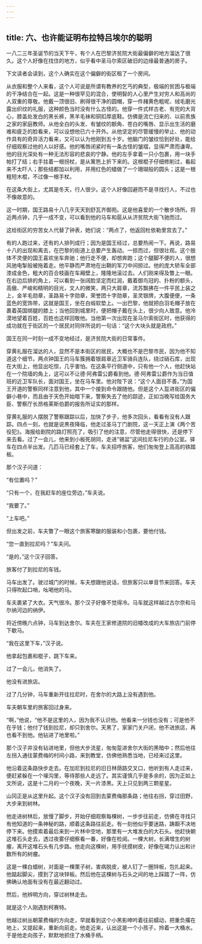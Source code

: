 ```yaml
---
---
---
```

title: 六、也许能证明布拉特吕埃尔的聪明
---




一八二三年圣诞节的当天下午，有个人在巴黎济贫院大街最偏僻的地方溜达了很久。这个人好像在找住的地方，似乎看中圣马尔索区破旧的边缘最普通的房子。

下文读者会读到，这个人确实在这个偏僻的街区租了一个房间。

从衣服和整个人来看，这个人可说是所谓有教养的乞丐的典型，极端的贫困与极端的干净结合在一起。这是一种很罕见的混合，使明智的人心里产生对穷人和高尚的人双重的尊敬。他戴一顶很旧、刷得很干净的圆帽，穿一件赭黄色粗呢、绒毛磨光露出织纹的礼服，这种颜色当时没有什么古怪的。他穿一件式样古老、有兜的大背心，膝盖处发白的黑长裤，黑羊毛袜和铜扣厚底鞋。仿佛是流亡归来的、以前贵族之家的家庭教师。从他全白的头发、有皱纹的额角、苍白的嘴唇、显示出生活的磨难和疲乏的脸看来，可以设想他已六十开外。从他坚定的尽管缓慢的举止、他的动作具有的奇异活力看来，又可以认为他刚到五十岁。他脑门的皱纹恰到好处，能给仔细观察过他的人以好感。他的嘴唇闭紧时有一条古怪的皱褶，显得严肃而谦卑。他的目光深处有一种无法形容的悲哀的宁静。他的左手拿着一只小包裹，用一块手帕打了结；右手拄着一根拐杖，是从篱笆上折下来的。这根棍子仔细修削过，看起来不太吓人；那些结都加以利用，并用红色的蜡做了一个珊瑚般的圆头；这是一根粗短木棍，不过像一根手杖。

在这条大街上，尤其是冬天，行人很少。这个人好像回避而不是寻找行人，不过也不像故意的。

这一时期，国王路易十八几乎天天到舒瓦齐御苑。这是他喜爱的一个散步场所。将近两点钟，几乎一成不变，可以看到他的马车和扈从从济贫院大街飞驰而过。

这给街区的穷苦女人代替了钟表，她们说：“两点了，他返回杜依勒里宫去了。”

有的人跑过来，还有的人排列成行；因为是国王经过，总要热闹一下。再说，路易十八的出现和离去，在巴黎的街道上总要产生轰动。一掠而过，但很壮观。这个肢体不灵便的国王喜欢坐车奔驰；他行走不便，却想奔跑；这个腿脚不便的人，很想风驰电掣般被拖着走。他平静而严肃地在出鞘的军刀中间掠过。他的庞大轿车全部漆成金色，粗大的百合枝画在车厢壁上，隆隆地滚过去。人们刚来得及瞥上一眼。在右边后排的角上，可以看到一张阔脸坚定而红润，戴着御鸟冠的、扑粉的额头，高傲、严峻和精明的目光，文人的微笑，两只大肩章，流苏飘拂在一件平民上装之上，金羊毛勋章，圣路易十字勋章，荣誉团十字勋章，圣灵银牌，大腹便便，一条蓝色的宽饰带，这就是国王，坐在白缎软垫上。一出巴黎，他就把白羽毛帽子放在裹着英国绑腿的膝上；当他回到城里时，便把帽子戴在头上，很少向人致意。他冷漠地望着百姓，百姓也这样回敬他。当他第一次出现在圣马尔索街区时，他获得的成功就在于街区的一个居民对同伴所说的一句话：“这个大块头就是政府。”

国王在同一时刻一成不变地经过，是济贫院大街的日常事件。

穿黄礼服在溜达的人，显然不是本街区的居民，大概也不是巴黎市民，因为他不知道这个细节。两点钟国王的马车簇拥着银肩章近卫军骑兵连队，绕过硝石库，出现在大街上，他显出吃惊，几乎害怕。在这条平行侧道中，只有他一个人，他赶快站在一个院墙的角上，这可以不让德·阿弗雷公爵看到他。德·阿弗雷公爵作为当日值班的近卫军队长，面对国王，坐在马车里。他对陛下说：“这个人面目不善。”为国王开道的警察同样注意到他，其中一个接到命令跟随他。但是这个人踅进街区的偏僻小巷中，而且由于天色开始暗下来，警察失去了他的踪迹，正如当晚写给国务大臣、警察厅长昂格莱斯伯爵的报告所证实的那样。

穿黄礼服的人摆脱了警察跟踪以后，加快了步子，他多次回头，看看有没有人跟踪。四点一刻，也就是说黑夜降临，他走过圣马丁门剧院，这一天正上演《两个苦役犯》。海报给剧院的路灯照亮了，吸引了他的注意，尽管他走得很快，还是停下来去看。过了一会儿，他来到小板死胡同，走进“锡盆”这间拉尼车行的办公室。驿车在四点半出发。几匹马已经套上了车，车夫招呼旅客，他们匆匆登上高高的铁踏板。

那个汉子问道：

“有位置吗？”

“只有一个，在我赶车的座位旁边，”车夫说。

“我要了。”

“上车吧。”

但出发之前，车夫瞥了一眼这个旅客寒酸的服装和小包裹，要他付钱。

“您一直到拉尼吗？”车夫问。

“是的，”这个汉子回答。

旅客付了到拉尼的车钱。

马车出发了。驶过城门的时候，车夫想跟他说话，但旅客只以单音节来回答。车夫只得吹起口哨，吆喝他的马。

车夫裹紧了大衣。天气很冷。那个汉子好像不觉得冷。马车就这样越过古尔奈和马尔纳河边的纳伊。

将近傍晚六点钟，马车到达舍尔。车夫在王家修道院的旧楼改成的大车旅店门前停下歇马。

“我在这里下车，”汉子说。

他拿起包裹和棍子，跳下车来。

过了一会儿，他消失了。

他没有进旅店。

过了几分钟，马车重新开往拉尼时，在舍尔的大路上没有遇到他。

车夫朝车里的旅客回过身来。

“啊，”他说，“他不是这里的人，因为我不认识他。他看来一分钱也没有；可是他不在乎钱；他付了钱到拉尼，却只到舍尔。天黑了，家家门关户闭，他不进旅店，再也看不到他。他钻进了地里啦。”

那个汉子并没有钻进地里，但他大步流星，匆匆踅进舍尔大街的黑暗中；然后他往左拐入通往蒙费梅的村间小路，来到教堂，仿佛他熟悉当地，已经来过这里。

他沿着这条路快步走去。在加尼到拉尼的旧日林荫路交叉口，他听到有人走过来，便赶紧躲在一个壕沟里，等待那些人走远了。其实谨慎几乎是多余的，因为正如上文所说，这是十二月的一个夜晚，天一片漆黑。天上只见到两三颗星星。

山冈正是从这里升起。这个汉子没有回到去蒙费梅那条路；他往右拐，穿过田野，大步来到树林。

他走进树林后，放慢了脚步，开始仔细观察每棵树，一步步往前走，仿佛在寻找只有他知道的一条神秘的路，顺着这条路往前走。有一刻他似乎要迷路，踌蹰不决地停下来。他摸索着最后来到一片林中空地，那里有一大堆发白的大石头。他赶快朝这堆石头走去，透过夜雾仔细察看一番，好像在检阅。一棵大树，长满增生的树瘤，离开这堆石头有几步路。他走向这棵树，用手抚摸树皮，好像在竭力认出和计数所有的树瘤。

这是一棵白蜡树，对面是一棵栗子树，害病脱皮，被人钉了一圈锌板，包扎起来。他踮起脚尖，摸到了这块锌板。然后他在这棵树与石头之间的地上踩踏了一阵，仿佛确认地面有没有在最近翻动过。

然后，他辨明方向，穿过树林走去。

就是这个人刚遇到柯赛特。

他越过树丛朝蒙费梅的方向走，早就看到这个小黑影呻吟着往前蠕动，把重负撂在地上，又提起来，重新向前走。他走近来，认出这是一个小孩子，拎着一大桶水。于是他走向孩子，默默地抓住了水桶手柄。